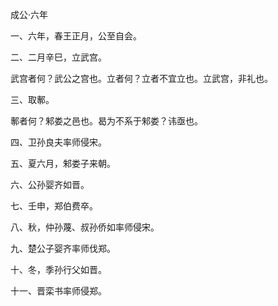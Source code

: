 

成公·六年

一、六年，春王正月，公至自会。

二、二月辛巳，立武宫。

武宫者何？武公之宫也。立者何？立者不宜立也。立武宫，非礼也。

三、取鄟。

鄟者何？邾娄之邑也。曷为不系于邾娄？讳亟也。

四、卫孙良夫率师侵宋。

五、夏六月，邾娄子来朝。

六、公孙婴齐如晋。

七、壬申，郑伯费卒。

八、秋，仲孙蔑、叔孙侨如率师侵宋。

九、楚公子婴齐率师伐郑。

十、冬，季孙行父如晋。

十一、晋栾书率师侵郑。

